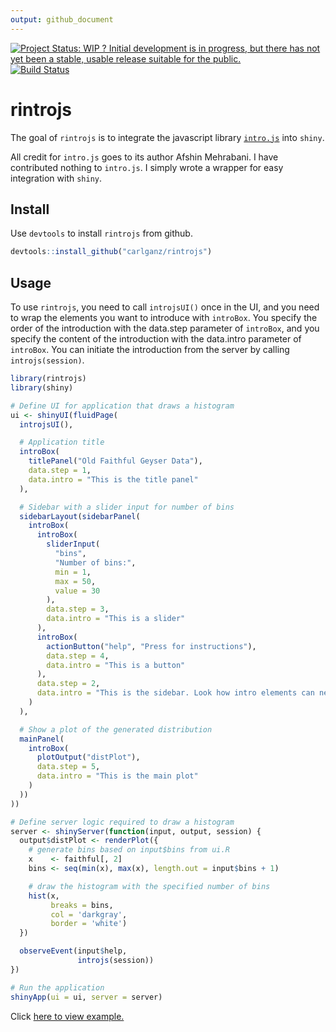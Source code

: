 ```yaml
---
output: github_document
---
```



[![Project Status: WIP ? Initial development is in progress, but there has not yet been a stable, usable release suitable for the public.](http://www.repostatus.org/badges/latest/wip.svg)](http://www.repostatus.org/#wip) [![Build Status](https://travis-ci.org/carlganz/rintrojs.svg?branch=master)](https://travis-ci.org/carlganz/rintrojs)

rintrojs
========

The goal of `rintrojs` is to integrate the javascript library [`intro.js`](http://introjs.com/) into `shiny`.

All credit for `intro.js` goes to its author Afshin Mehrabani. I have contributed nothing to `intro.js`. I simply wrote a wrapper for easy integration with `shiny`.

Install
-------

Use `devtools` to install `rintrojs` from github.

```r
devtools::install_github("carlganz/rintrojs")
```

Usage
-----

To use `rintrojs`, you need to call `introjsUI()` once in the UI, and you need to wrap the elements you want to introduce with `introBox`. You specify the order of the introduction with the data.step parameter of `introBox`, and you specify the content of the introduction with the data.intro parameter of `introBox`. You can initiate the introduction from the server by calling `introjs(session)`.

``` r
library(rintrojs)
library(shiny)

# Define UI for application that draws a histogram
ui <- shinyUI(fluidPage(
  introjsUI(),

  # Application title
  introBox(
    titlePanel("Old Faithful Geyser Data"),
    data.step = 1,
    data.intro = "This is the title panel"
  ),

  # Sidebar with a slider input for number of bins
  sidebarLayout(sidebarPanel(
    introBox(
      introBox(
        sliderInput(
          "bins",
          "Number of bins:",
          min = 1,
          max = 50,
          value = 30
        ),
        data.step = 3,
        data.intro = "This is a slider"
      ),
      introBox(
        actionButton("help", "Press for instructions"),
        data.step = 4,
        data.intro = "This is a button"
      ),
      data.step = 2,
      data.intro = "This is the sidebar. Look how intro elements can nest"
    )
  ),

  # Show a plot of the generated distribution
  mainPanel(
    introBox(
      plotOutput("distPlot"),
      data.step = 5,
      data.intro = "This is the main plot"
    )
  ))
))

# Define server logic required to draw a histogram
server <- shinyServer(function(input, output, session) {
  output$distPlot <- renderPlot({
    # generate bins based on input$bins from ui.R
    x    <- faithful[, 2]
    bins <- seq(min(x), max(x), length.out = input$bins + 1)

    # draw the histogram with the specified number of bins
    hist(x,
         breaks = bins,
         col = 'darkgray',
         border = 'white')
  })

  observeEvent(input$help,
               introjs(session))
})

# Run the application
shinyApp(ui = ui, server = server)
```

Click [here to view example.](https://carlganz.shinyapps.io/rintrojsexample/)
